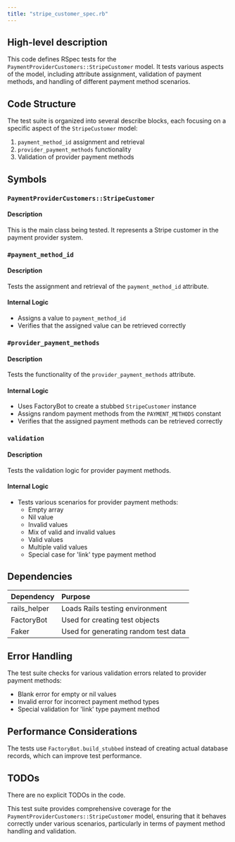 ```yaml
---
title: "stripe_customer_spec.rb"
---
```


## High-level description
This code defines RSpec tests for the `PaymentProviderCustomers::StripeCustomer` model. It tests various aspects of the model, including attribute assignment, validation of payment methods, and handling of different payment method scenarios.

## Code Structure
The test suite is organized into several describe blocks, each focusing on a specific aspect of the `StripeCustomer` model:
1. `payment_method_id` assignment and retrieval
2. `provider_payment_methods` functionality
3. Validation of provider payment methods

## Symbols

### `PaymentProviderCustomers::StripeCustomer`
#### Description
This is the main class being tested. It represents a Stripe customer in the payment provider system.

### `#payment_method_id`
#### Description
Tests the assignment and retrieval of the `payment_method_id` attribute.

#### Internal Logic
- Assigns a value to `payment_method_id`
- Verifies that the assigned value can be retrieved correctly

### `#provider_payment_methods`
#### Description
Tests the functionality of the `provider_payment_methods` attribute.

#### Internal Logic
- Uses FactoryBot to create a stubbed `StripeCustomer` instance
- Assigns random payment methods from the `PAYMENT_METHODS` constant
- Verifies that the assigned payment methods can be retrieved correctly

### `validation`
#### Description
Tests the validation logic for provider payment methods.

#### Internal Logic
- Tests various scenarios for provider payment methods:
  - Empty array
  - Nil value
  - Invalid values
  - Mix of valid and invalid values
  - Valid values
  - Multiple valid values
  - Special case for 'link' type payment method

## Dependencies
| Dependency | Purpose |
|:-----------|:--------|
| rails_helper | Loads Rails testing environment |
| FactoryBot | Used for creating test objects |
| Faker | Used for generating random test data |

## Error Handling
The test suite checks for various validation errors related to provider payment methods:
- Blank error for empty or nil values
- Invalid error for incorrect payment method types
- Special validation for 'link' type payment method

## Performance Considerations
The tests use `FactoryBot.build_stubbed` instead of creating actual database records, which can improve test performance.

## TODOs
There are no explicit TODOs in the code.

This test suite provides comprehensive coverage for the `PaymentProviderCustomers::StripeCustomer` model, ensuring that it behaves correctly under various scenarios, particularly in terms of payment method handling and validation.